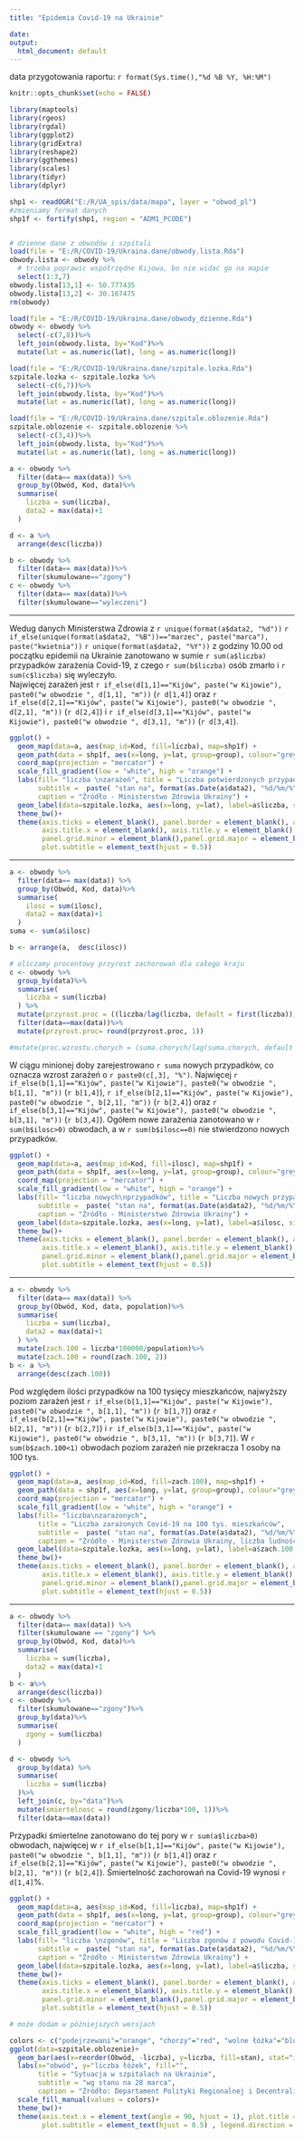 ```yaml
---
title: "Epidemia Covid-19 na Ukrainie"

date: 
output:
  html_document: default
---
```


data przygotowania raportu: `r format(Sys.time(),"%d %B %Y, %H:%M")`


```r
knitr::opts_chunk$set(echo = FALSE)
```
```r
library(maptools)
library(rgeos)
library(rgdal)
library(ggplot2)
library(gridExtra)
library(reshape2)
library(ggthemes)
library(scales)
library(tidyr)
library(dplyr)
```
```r
shp1 <- readOGR("E:/R/UA_spis/data/mapa", layer = "obwod_pl")
#zmieniamy format danych
shp1f <- fortify(shp1, region = "ADM1_PCODE")


# dzienne dane z obwodów i szpitali
load(file = "E:/R/COVID-19/Ukraina.dane/obwody.lista.Rda")
obwody.lista <- obwody %>%
  # trzeba poprawic współrzędne Kijowa, bo nie widać go na mapie
  select(1:3,7)
obwody.lista[13,1] <- 50.777435
obwody.lista[13,2] <- 30.167475
rm(obwody)

load(file = "E:/R/COVID-19/Ukraina.dane/obwody_dzienne.Rda")
obwody <- obwody %>%
  select(-c(7,8))%>%
  left_join(obwody.lista, by="Kod")%>%
  mutate(lat = as.numeric(lat), long = as.numeric(long))

load(file = "E:/R/COVID-19/Ukraina.dane/szpitale.lozka.Rda")
szpitale.lozka <- szpitale.lozka %>% 
  select(-c(6,7))%>%
  left_join(obwody.lista, by="Kod")%>%
  mutate(lat = as.numeric(lat), long = as.numeric(long))

load(file = "E:/R/COVID-19/Ukraina.dane/szpitale.oblozenie.Rda")
szpitale.oblozenie <- szpitale.oblozenie %>%
  select(-c(3,4))%>%
  left_join(obwody.lista, by="Kod")%>%
  mutate(lat = as.numeric(lat), long = as.numeric(long))

```


```r
a <- obwody %>%
  filter(data== max(data)) %>%
  group_by(Obwód, Kod, data)%>%
  summarise(
    liczba = sum(liczba),
    data2 = max(data)+1
  ) 

d <- a %>%
  arrange(desc(liczba))

b <- obwody %>%
  filter(data== max(data))%>%
  filter(skumulowane=="zgony")
c <- obwody %>%
  filter(data== max(data))%>%
  filter(skumulowane=="wyleczeni")
```


***


Wedug danych Ministerstwa Zdrowia  z `r unique(format(a$data2, "%d"))` `r if_else(unique(format(a$data2, "%B"))=="marzec", paste("marca"), paste("kwietnia"))` `r unique(format(a$data2, "%Y"))` z godziny 10.00 od początku epidemii na Ukrainie zanotowano w sumie `r sum(a$liczba)` przypadków zarażenia Covid-19, z czego `r sum(b$liczba)` osób zmarło i `r sum(c$liczba)` się wyleczyło.  
Najwięcej zarażeń jest `r if_else(d[1,1]=="Kijów", paste("w Kijowie"), paste0("w obwodzie ", d[1,1], "m"))` (`r d[1,4]`) oraz `r if_else(d[2,1]=="Kijów", paste("w Kijowie"), paste0("w obwodzie ", d[2,1], "m"))` (`r d[2,4]`) i `r if_else(d[3,1]=="Kijów", paste("w Kijowie"), paste0("w obwodzie ", d[3,1], "m"))` (`r d[3,4]`). 

```r
ggplot() + 
  geom_map(data=a, aes(map_id=Kod, fill=liczba), map=shp1f) + 
  geom_path(data = shp1f, aes(x=long, y=lat, group=group), colour="grey", size=0.001) + 
  coord_map(projection = "mercator") + 
  scale_fill_gradient(low = "white", high = "orange") +
  labs(fill= "liczba \nzarażeń", title = "Liczba potwierdzonych przypadków Covid-19",
       subtitle =  paste( "stan na", format(as.Date(a$data2), "%d/%m/%Y")),
       caption = "Źródło - Ministerstwo Zdrowia Ukrainy") +
  geom_label(data=szpitale.lozka, aes(x=long, y=lat), label=a$liczba, size=3) +
  theme_bw()+
  theme(axis.ticks = element_blank(), panel.border = element_blank(), axis.text.x = element_blank(), axis.text.y = element_blank(),
        axis.title.x = element_blank(), axis.title.y = element_blank(), legend.position = c(0.1, 0.2),
        panel.grid.minor = element_blank(),panel.grid.major = element_blank(), plot.title = element_text(hjust = 0.5),
        plot.subtitle = element_text(hjust = 0.5))

```


***


```r
a <- obwody %>%
  filter(data== max(data)) %>%
  group_by(Obwód, Kod, data)%>%
  summarise(
    ilosc = sum(ilosc),
    data2 = max(data)+1
  )
suma <- sum(a$ilosc)

b <- arrange(a,  desc(ilosc))

# oliczamy procentowy przyrost zachorowań dla całego kraju
c <- obwody %>%
  group_by(data)%>%
  summarise(
    liczba = sum(liczba)
  ) %>%
  mutate(przyrost.proc = ((liczba/lag(liczba, default = first(liczba)))-1)*100)%>%
  filter(data==max(data))%>%
  mutate(przyrost.proc= round(przyrost.proc, 1))

#mutate(proc.wzrostu.chorych = (suma.chorych/lag(suma.chorych, default = first(suma.chorych)))-1)
```

W ciągu minionej doby zarejestrowano `r suma` nowych przypadków, co oznacza wzrost zarażeń o `r paste0(c[,3], "%")`. Najwięcej `r if_else(b[1,1]=="Kijów", paste("w Kijowie"), paste0("w obwodzie ", b[1,1], "m"))` (`r b[1,4]`), `r if_else(b[2,1]=="Kijów", paste("w Kijowie"), paste0("w obwodzie ", b[2,1], "m"))` (`r b[2,4]`) oraz `r if_else(b[3,1]=="Kijów", paste("w Kijowie"), paste0("w obwodzie ", b[3,1], "m"))` (`r b[3,4]`). Ogółem nowe zarażenia zanotowano w `r sum(b$ilosc>0)` obwodach, a w `r sum(b$ilosc==0)` nie stwierdzono nowych przypadków. 

```r

ggplot() + 
  geom_map(data=a, aes(map_id=Kod, fill=ilosc), map=shp1f) + 
  geom_path(data = shp1f, aes(x=long, y=lat, group=group), colour="grey", size=0.001) + 
  coord_map(projection = "mercator") + 
  scale_fill_gradient(low = "white", high = "orange") +
  labs(fill= "liczba nowych\nprzypadków", title = "Liczba nowych przypadków Covid-19 w ciągu ostatniej doby",
       subtitle =  paste( "stan na", format(as.Date(a$data2), "%d/%m/%Y")),
       caption = "Źródło - Ministerstwo Zdrowia Ukrainy") +
  geom_label(data=szpitale.lozka, aes(x=long, y=lat), label=a$ilosc, size=3) +
  theme_bw()+
  theme(axis.ticks = element_blank(), panel.border = element_blank(), axis.text.x = element_blank(), axis.text.y = element_blank(),
        axis.title.x = element_blank(), axis.title.y = element_blank(), legend.position = c(0.1, 0.2),
        panel.grid.minor = element_blank(),panel.grid.major = element_blank(), plot.title = element_text(hjust = 0.5),
        plot.subtitle = element_text(hjust = 0.5))

```


***
```r
a <- obwody %>%
  filter(data== max(data)) %>%
  group_by(Obwód, Kod, data, population)%>%
  summarise(
    liczba = sum(liczba),
    data2 = max(data)+1
  ) %>%
  mutate(zach.100 = liczba*100000/population)%>%
  mutate(zach.100 = round(zach.100, 2))
b <- a %>%
  arrange(desc(zach.100))

```

Pod względem ilości przypadków na 100 tysięcy mieszkańców, najwyższy poziom zarażeń jest `r if_else(b[1,1]=="Kijów", paste("w Kijowie"), paste0("w obwodzie ", b[1,1], "m"))` (`r b[1,7]`) oraz `r if_else(b[2,1]=="Kijów", paste("w Kijowie"), paste0("w obwodzie ", b[2,1], "m"))` (`r b[2,7]`) i `r if_else(b[3,1]=="Kijów", paste("w Kijowie"), paste0("w obwodzie ", b[3,1], "m"))` (`r b[3,7]`). W `r sum(b$zach.100<1)` obwodach poziom zarażeń nie przekracza 1 osoby na 100 tys. 

```r
ggplot() + 
  geom_map(data=a, aes(map_id=Kod, fill=zach.100), map=shp1f) + 
  geom_path(data = shp1f, aes(x=long, y=lat, group=group), colour="grey", size=0.001) + 
  coord_map(projection = "mercator") + 
  scale_fill_gradient(low = "white", high = "orange") +
  labs(fill= "liczba\nzarażonych", 
       title = "Liczba zarażonych Covid-19 na 100 tys. mieszkańców",
       subtitle =  paste( "stan na", format(as.Date(a$data2), "%d/%m/%Y")),
       caption = "Źródło - Ministerstwo Zdrowia Ukrainy, liczba ludności wg tzw. spisu Dubileta") +
  geom_label(data=szpitale.lozka, aes(x=long, y=lat), label=a$zach.100, size=3) +
  theme_bw()+
  theme(axis.ticks = element_blank(), panel.border = element_blank(), axis.text.x = element_blank(), axis.text.y = element_blank(),
        axis.title.x = element_blank(), axis.title.y = element_blank(), legend.position = c(0.1, 0.2),
        panel.grid.minor = element_blank(),panel.grid.major = element_blank(), plot.title = element_text(hjust = 0.5),
        plot.subtitle = element_text(hjust = 0.5))
```


***

```r
a <- obwody %>%
  filter(data== max(data)) %>%
  filter(skumulowane == "zgony") %>%
  group_by(Obwód, Kod, data)%>%
  summarise(
    liczba = sum(liczba),
    data2 = max(data)+1
  )
b <- a%>%
  arrange(desc(liczba))
c <- obwody %>%
  filter(skumulowane=="zgony")%>%
  group_by(data)%>%
  summarise(
    zgony = sum(liczba)
  )

d <- obwody %>%
  group_by(data) %>%
  summarise(
    liczba = sum(liczba)
  )%>%
  left_join(c, by="data")%>%
  mutate(smiertelnosc = round(zgony/liczba*100, 1))%>%
  filter(data==max(data))
```

Przypadki śmiertelne zanotowano do tej pory w `r sum(a$liczba>0)` obwodach, najwięcej w `r if_else(b[1,1]=="Kijów", paste("w Kijowie"), paste0("w obwodzie ", b[1,1], "m"))` (`r b[1,4]`) oraz `r if_else(b[2,1]=="Kijów", paste("w Kijowie"), paste0("w obwodzie ", b[2,1], "m"))` (`r b[2,4]`). Śmiertelność zachorowań na Covid-19 wynosi `r d[1,4]`%.

```r
ggplot() + 
  geom_map(data=a, aes(map_id=Kod, fill=liczba), map=shp1f) + 
  geom_path(data = shp1f, aes(x=long, y=lat, group=group), colour="grey", size=0.001) + 
  coord_map(projection = "mercator") + 
  scale_fill_gradient(low = "white", high = "red") +
  labs(fill= "liczba \nzgonów", title = "Liczba zgonów z powodu Covid-19",
       subtitle =  paste( "stan na", format(as.Date(a$data2), "%d/%m/%Y")),
       caption = "Źródło - Ministerstwo Zdrowia Ukrainy") +
  geom_label(data=szpitale.lozka, aes(x=long, y=lat), label=a$liczba, size=3) +
  theme_bw()+
  theme(axis.ticks = element_blank(), panel.border = element_blank(), axis.text.x = element_blank(), axis.text.y = element_blank(),
        axis.title.x = element_blank(), axis.title.y = element_blank(), legend.position = c(0.1, 0.2),
        panel.grid.minor = element_blank(),panel.grid.major = element_blank(), plot.title = element_text(hjust = 0.5),
        plot.subtitle = element_text(hjust = 0.5))

```



```r
# może dodam w późniejszych wersjach

colors <- c("podejrzewani"="orange", "chorzy"="red", "wolne łóżka"="blue")
ggplot(data=szpitale.oblozenie)+
  geom_bar(aes(x=reorder(Obwód, -liczba), y=liczba, fill=stan), stat="identity")+
  labs(x="obwód", y="liczba łóżek", fill="",
       title = "Sytuacja w szpitalach na Ukrainie",
       subtitle = "wg stanu na 28 marca",
       caption = "Źródło: Departament Polityki Regionalnej i Decentralizacji Biura Prezydenta Ukrainy.")+
  scale_fill_manual(values = colors)+
  theme_bw()+
  theme(axis.text.x = element_text(angle = 90, hjust = 1), plot.title = element_text(hjust = 0.5), 
        plot.subtitle = element_text(hjust = 0.5) , legend.direction = "horizontal", legend.position=c(0.76,0.9), plot.caption = element_text(hjust = 0, size = 8))

```

